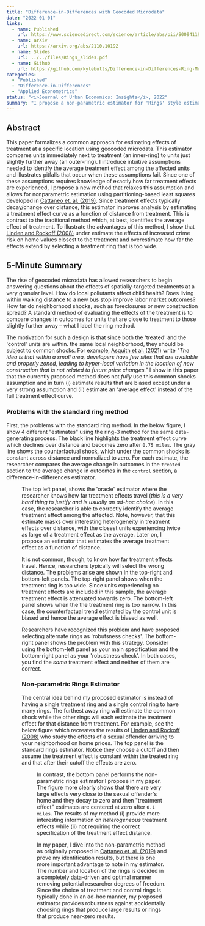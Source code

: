 ```yaml
---
title: "Difference-in-Differences with Geocoded Microdata"
date: "2022-01-01"
links:
  - name: Published
    url: https://www.sciencedirect.com/science/article/abs/pii/S0094119022000705
  - name: arXiv
    url: https://arxiv.org/abs/2110.10192
  - name: Slides
    url: ../../files/Rings_slides.pdf
  - name: Github
    url: https://github.com/kylebutts/Difference-in-Differences-Ring-Method
categories:
  - "Published"
  - "Difference-in-Differences"
  - "Applied Econometrics"
status: "<i>Journal of Urban Economics: Insights</i>, 2022"
summary: "I propose a non-parametric estimator for 'Rings' style estimators where an inner ring-3 is treated and and outer ring-3 serves as the control group."
---
```



## Abstract

This paper formalizes a common approach for estimating effects of treatment at a specific location using geocoded microdata. This estimator compares units immediately next to treatment (an inner-ring) to units just slightly further away (an outer-ring). I introduce intuitive assumptions needed to identify the average treatment effect among the affected units and illustrates pitfalls that occur when these assumptions fail. Since one of these assumptions requires knowledge of exactly how far treatment effects are experienced, I propose a new method that relaxes this assumption and allows for nonparametric estimation using partitioning-based least squares developed in [Cattaneo et. al. (2019)](https://maxhfarrell.com/research/Cattaneo-Farrell-Feng2020_AoS.pdf). Since treatment effects typically decay/change over distance, this estimator improves analysis by estimating a treatment effect curve as a function of distance from treatment. This is contrast to the traditional method which, at best, identifies the average effect of treatment. To illustrate the advantages of this method, I show that [Linden and Rockoff (2008)](https://www.aeaweb.org/articles?id=10.1257/aer.98.3.1103) under estimate the effects of increased crime risk on home values closest to the treatment and overestimate how far the effects extend by selecting a treatment ring that is too wide.

## 5-Minute Summary

The rise of geocoded microdata has allowed researchers to begin answering questions about the effects of spatially-targeted treatments at a very granular level. How do local pollutants affect child health? Does living within walking distance to a new bus stop improve labor market outcomes? How far do neighborhood shocks, such as foreclosures or new construction spread? A standard method of evaluating the effects of the treatment is to compare changes in outcomes for units that are close to treatment to those slightly further away – what I label the <span class="text-kelly-500">ring method</span>.

The motivation for such a design is that since both the 'treated' and the 'control' units are within. the same local neighborhood, they should be subject to <span class="text-coral-500">common shocks</span>. For example, [Asquith et al. (2021)](https://dx.doi.org/10.1162/rest_a_01055) write _"The idea is that within a small area, developers have few sites that are available and properly zoned, leading to hyper-local variation in the location of new construction that is not related to future price changes."_ I show in this paper that the currently proposed method does not _fully_ use this <span class="text-coral-500">common shocks</span> assumption and in turn (i) estimate results that are biased except under a very strong assumption and (ii) estimate an 'average effect' instead of the full treatment effect curve.

### Problems with the standard ring method

First, the problems with the standard ring method. In the below figure, I show 4 different "estimates" using the ring-3 method for the same data-generating process. The black line highlights the treatment effect curve which declines over distance and becomes zero after `0.75 miles`. The gray line shows the counterfactual shock, which under the <span class="text-coral-500">common shocks</span> is constant across distance and normalized to zero. For each estimate, the researcher compares the average change in outcomes in the `treated` section to the average change in outcomes in the `control` section, a difference-in-differences estimator.

<Figure src="/images/rings_ex.png" alt="Example of Problems with 'Standard' Rings method" />

The top left panel, shows the 'oracle' estimator where the researcher knows how far treatment effects travel (_this is a very hard thing to justify and is usually an ad-hoc choice_). In this case, the researcher is able to correctly identify the <span class="text-alice-500">average treatment effect among the affected</span>. Note, however, that this estimate masks over interesting heterogeneity in treatment effects over distance, with the closest units experiencing twice as large of a treatment effect as the average. Later on, I propose an estimator that estimates the average treatment effect as a function of distance.

It is not common, though, to know how far treatment effects travel. Hence, researchers typically will select the wrong distance. The problems arise are shown in the top-right and bottom-left panels. The top-right panel shows when the treatment ring is too wide. Since units experiencing no treatment effects are included in this sample, the average treatment effect is attenuated towards zero. The bottom-left panel shows when the the treatment ring is too narrow. In this case, the counterfactual trend estimated by the control unit is biased and hence the average effect is biased as well.

Researchers have recognized this problem and have proposed selecting alternate rings as 'robutsness checks'. The bottom-right panel shows the problem with this strategy. Consider using the bottom-left panel as your main specification and the bottom-right panel as your 'robustness check'. In both cases, you find the _same_ treatment effect and neither of them are correct.

### Non-parametric Rings Estimator

The central idea behind my proposed estimator is instead of having a single treatment ring and a single control ring to have many rings. The furthest away ring will estimate the <span class="text-coral-500">common shock</span> while the other rings will each estimate the treatment effect for that distance from treatment. For example, see the below figure which recreates the results of [Linden and Rockoff (2008)](https://dx.doi.org/10.1257/aer.98.3.1103) who study the effects of a sexual offender arriving to your neighborhood on home prices. The top panel is the standard rings estimator. Notice they choose a cutoff and then assume the treatment effect is constant within the treated ring and that after their cutoff the effects are zero.

<Figure src="/images/linden_rockoff.png" alt="Linden and Rockoff (2008) Analysis of Sexual Offender Arrival on Home Prices" />

In contrast, the bottom panel performs the non-parametric rings estimator I propose in my paper. The figure more clearly shows that there are very large effects very close to the sexual offender's home and they decay to zero and then "treatment effect" estimates are centered at zero after `0.1 miles`. The results of my method (i) provide more interesting information on _heterogeneous_ treatment effects while (ii) not requiring the correct specification of the treatment effect distance.

In my paper, I dive into the non-parametric method as originally proposed in [Cattaneo et. al. (2019)](http://arxiv.org/abs/1804.04916) and prove my identification results, but there is one more important advantage to note in my estimator. The number and location of the rings is decided in a completely data-driven and optimal manner removing potential researcher degrees of freedom. Since the choice of treatment and control rings is typically done in an ad-hoc manner, my proposed estimator provides robustness against accidentally choosing rings that produce large results or rings that produce near-zero results.
